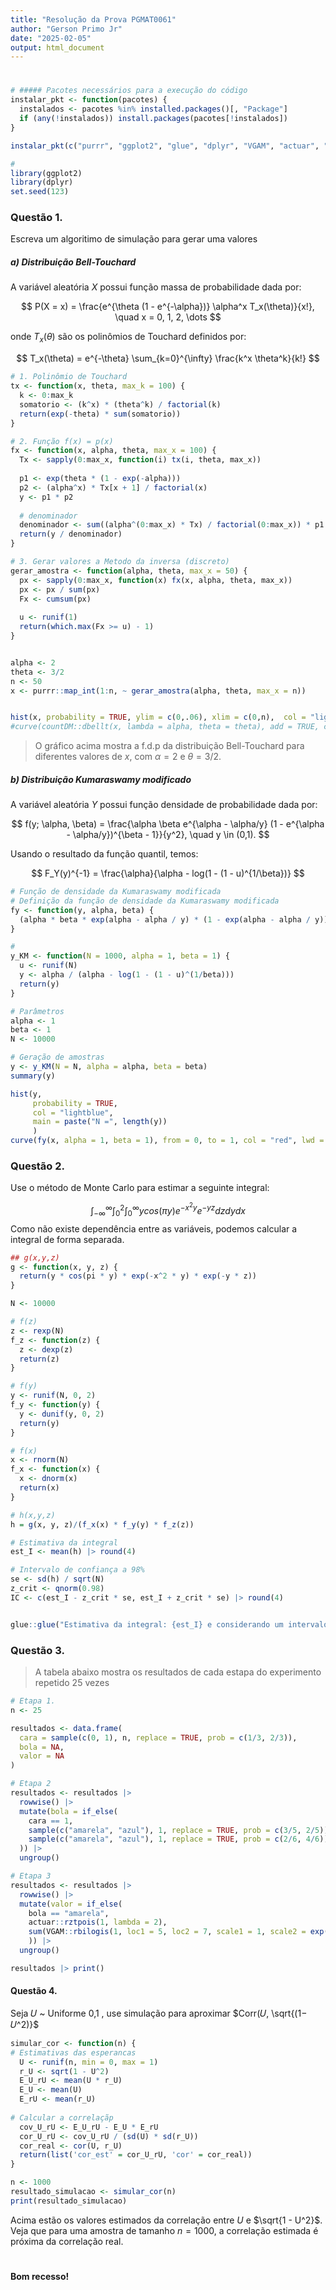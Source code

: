 ```yaml
---
title: "Resolução da Prova PGMAT0061"
author: "Gerson Primo Jr"
date: "2025-02-05"
output: html_document
---
```


# 


```r
# ##### Pacotes necessários para a execução do código
instalar_pkt <- function(pacotes) {
  instalados <- pacotes %in% installed.packages()[, "Package"]
  if (any(!instalados)) install.packages(pacotes[!instalados])
}

instalar_pkt(c("purrr", "ggplot2", "glue", "dplyr", "VGAM", "actuar", "countDM"))

#
library(ggplot2)
library(dplyr)
set.seed(123)
```

### Questão 1.

Escreva um algoritimo de simulação para gerar uma valores

##### a) **Distribuição Bell-Touchard**

A variável aleatória $X$ possui função massa de probabilidade dada por:

$$
P(X = x) = \frac{e^{\theta (1 - e^{-\alpha})} \alpha^x T_x(\theta)}{x!}, \quad x = 0, 1, 2, \dots
$$

onde $T_x(\theta)$ são os polinômios de Touchard definidos por:

$$
T_x(\theta) = e^{-\theta} \sum_{k=0}^{\infty} \frac{k^x \theta^k}{k!}
$$

```r
# 1. Polinômio de Touchard
tx <- function(x, theta, max_k = 100) {
  k <- 0:max_k
  somatorio <- (k^x) * (theta^k) / factorial(k)
  return(exp(-theta) * sum(somatorio))
}

# 2. Função f(x) = p(x)
fx <- function(x, alpha, theta, max_x = 100) {
  Tx <- sapply(0:max_x, function(i) tx(i, theta, max_x))
  
  p1 <- exp(theta * (1 - exp(-alpha)))
  p2 <- (alpha^x) * Tx[x + 1] / factorial(x)
  y <- p1 * p2
  
  # denominador
  denominador <- sum((alpha^(0:max_x) * Tx) / factorial(0:max_x)) * p1
  return(y / denominador)
}

# 3. Gerar valores a Metodo da inversa (discreto)
gerar_amostra <- function(alpha, theta, max_x = 50) {
  px <- sapply(0:max_x, function(x) fx(x, alpha, theta, max_x))
  px <- px / sum(px)  
  Fx <- cumsum(px)    
  
  u <- runif(1)
  return(which.max(Fx >= u) - 1)
}


alpha <- 2
theta <- 3/2
n <- 50
x <- purrr::map_int(1:n, ~ gerar_amostra(alpha, theta, max_x = n))


hist(x, probability = TRUE, ylim = c(0,.06), xlim = c(0,n),  col = "lightblue" ,  )
#curve(countDM::dbellt(x, lambda = alpha, theta = theta), add = TRUE, col="red")

```

> O gráfico acima mostra a f.d.p da distribuição Bell-Touchard para diferentes valores de $x$, com $\alpha = 2$ e $\theta = 3/2$.

##### b) **Distribuição *Kumaraswamy modificado* **

A variável aleatória $Y$ possui função densidade de probabilidade dada por:

$$
f(y; \alpha, \beta) = \frac{\alpha \beta e^{\alpha - \alpha/y} (1 - e^{\alpha - \alpha/y})^{\beta - 1}}{y^2}, \quad y \in (0,1).
$$

Usando o resultado da função quantil, temos:

$$
F_Y(y)^{-1} = \frac{\alpha}{\alpha - log(1 - (1 - u)^{1/\beta})}
$$

```r
# Função de densidade da Kumaraswamy modificada
# Definição da função de densidade da Kumaraswamy modificada
fy <- function(y, alpha, beta) {
  (alpha * beta * exp(alpha - alpha / y) * (1 - exp(alpha - alpha / y))^(beta - 1)) / (y^2)
}

# 
y_KM <- function(N = 1000, alpha = 1, beta = 1) {
  u <- runif(N)
  y <- alpha / (alpha - log(1 - (1 - u)^(1/beta)))
  return(y)
}

# Parâmetros
alpha <- 1
beta <- 1
N <- 10000

# Geração de amostras
y <- y_KM(N = N, alpha = alpha, beta = beta)
summary(y)

hist(y, 
     probability = TRUE,
     col = "lightblue",  
     main = paste("N =", length(y))
     )
curve(fy(x, alpha = 1, beta = 1), from = 0, to = 1, col = "red", lwd = 1.5, , add = TRUE)

```

### Questão 2.

Use o método de Monte Carlo para estimar a seguinte integral:

$$
\int_{-\infty }^{\infty } \int_{0}^{2} \int_{0}^{\infty} ycos(\pi y) e^{-x^2y} e^{-yz} dz dy dx
$$ Como não existe dependência entre as variáveis, podemos calcular a integral de forma separada.

```r
## g(x,y,z)
g <- function(x, y, z) {
  return(y * cos(pi * y) * exp(-x^2 * y) * exp(-y * z))
}

N <- 10000

# f(z)
z <- rexp(N)
f_z <- function(z) {
  z <- dexp(z)
  return(z)
}

# f(y)
y <- runif(N, 0, 2)
f_y <- function(y) {
  y <- dunif(y, 0, 2)
  return(y)
}

# f(x)
x <- rnorm(N)
f_x <- function(x) {
  x <- dnorm(x)
  return(x)
}

# h(x,y,z)
h = g(x, y, z)/(f_x(x) * f_y(y) * f_z(z))

# Estimativa da integral
est_I <- mean(h) |> round(4)

# Intervalo de confiança a 98%
se <- sd(h) / sqrt(N)
z_crit <- qnorm(0.98)
IC <- c(est_I - z_crit * se, est_I + z_crit * se) |> round(4)


glue::glue("Estimativa da integral: {est_I} e considerando um intervalo de confiança de 98%, temos: IC: ({IC[1]}, {IC[2]})")

```

### Questão 3.

> A tabela abaixo mostra os resultados de cada estapa do experimento repetido 25 vezes

```r
# Etapa 1.
n <- 25

resultados <- data.frame(
  cara = sample(c(0, 1), n, replace = TRUE, prob = c(1/3, 2/3)),
  bola = NA,
  valor = NA
)

# Etapa 2
resultados <- resultados |>
  rowwise() |>
  mutate(bola = if_else(
    cara == 1,
    sample(c("amarela", "azul"), 1, replace = TRUE, prob = c(3/5, 2/5)),
    sample(c("amarela", "azul"), 1, replace = TRUE, prob = c(2/6, 4/6))
  )) |>
  ungroup()

# Etapa 3
resultados <- resultados |>
  rowwise() |>
  mutate(valor = if_else(
    bola == "amarela",
    actuar::rztpois(1, lambda = 2),
    sum(VGAM::rbilogis(1, loc1 = 5, loc2 = 7, scale1 = 1, scale2 = exp(1)))
    )) |>
  ungroup()

resultados |> print()

```

#### Questão 4. 

Seja 𝑈 \~ Uniforme 0,1 , use simulação para aproximar $Corr(𝑈, \sqrt{(1− 𝑈^2)}$

```r
simular_cor <- function(n) {
# Estimativas das esperancas 
  U <- runif(n, min = 0, max = 1)
  r_U <- sqrt(1 - U^2)
  E_U_rU <- mean(U * r_U)      
  E_U <- mean(U)               
  E_rU <- mean(r_U)            
  
# Calcular a correlaçãp
  cov_U_rU <- E_U_rU - E_U * E_rU
  cor_U_rU <- cov_U_rU / (sd(U) * sd(r_U))
  cor_real <- cor(U, r_U)
  return(list('cor_est' = cor_U_rU, 'cor' = cor_real))
}

n <- 1000
resultado_simulacao <- simular_cor(n)
print(resultado_simulacao)
```
Acima estão os valores estimados da correlação entre $U$ e $\sqrt{1 - U^2}$. Veja que para uma amostra de tamanho $n = 1000$, a correlação estimada é próxima da correlação real.

# 

**Bom recesso!**


